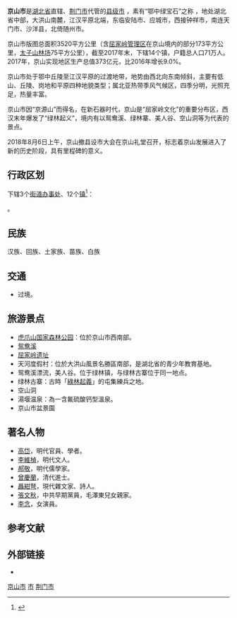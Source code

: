 {{Infobox China County
|name              = 京山市
|shortname         =
|nickname          =
|usedname          =
|nameorigin        = 
|image_city        = 
|image_caption     = 
|image_flag        = 
|image_seal        = 
|image_map         = 
|map_caption       = 
|class             = [[县级市|县级市]]
|Belong            = [[湖北省|湖北省]][[荆门市|荆门市]]
|leader_title      = [[市委书记|市委书记]]
|leader_name       = 刘启华
|leader_title1     = [[市长|市长]]
|leader_name1      = 魏明超
|established_title = 
|established_date  = 
|established_title1 = 
|established_date1 = 
|area_total        = 3520
|area_urban        =
|area_metro        =    
|area_metro_as_of  =
|population_total  = 63.61
|population_as_of  = 2012
|population_density= 
|population_urban  = 
|population_urban_as_of = 
|density_urban     = 
|population_metro  = 
|population_metro_as_of =
|elevation         = 
|GDP               = 
|GDP_as_of         = 
|GDPPC             = 
|Urban_GDP         =
|GDP_urban_as_of   = 
|Urban_GDPPC       =
|areacode          = 724
|postcode          = 431800
|carlicense        = 鄂H
|admini_division_code =420882
|tree              = 
|flower            = 
|website           = 
|footnotes         = 
}}
'''京山市'''是[[湖北省|湖北省]]直辖、[[荆门市|荆门市]]代管的[[县级市|县级市]] ，素有“鄂中绿宝石”之称 ，地处湖北省中部，大洪山南麓，江汉平原北端，东临安陆市、应城市，西接钟祥市，南连天门市、沙洋县，北倚随州市。

京山市版图总面积3520平方公里（含[[屈家岭管理区|屈家岭管理区]]在京山境内的部分173平方公里，[[太子山|太子山林场]]75平方公里），截至2017年末，下辖14个镇，户籍总人口71万人。2017年，京山实现地区生产总值373亿元，比2016年增长9.0%。

京山市处于鄂中丘陵至江汉平原的过渡地带，地势由西北向东南倾斜，主要有低山、丘陵、岗地和平原四种地貌类型；属北亚热带季风气候区，四季分明，光照充足，热量丰富。 

京山市因“京源山”而得名，在新石器时代，京山是“屈家岭文化”的重要分布区，西汉末年爆发了“绿林起义”，境内有以鸳鸯溪、绿林寨、美人谷、空山洞等为代表的景点。   

2018年8月6日上午，京山撤县设市大会在京山礼堂召开，标志着京山发展进入了新的历史阶段，具有里程碑的意义。

== 行政区划 ==
{{PAGENAMEBASE}}下辖3个[[街道办事处|街道办事处]]、12个[[行政建制镇|镇]]<ref>{{PRC admin/ref sgc|42/08/82}}</ref>：

{{PRC admin/children|42/08/82}}。

== 民族 ==
汉族、回族、土家族、苗族、白族

== 交通 ==
* {{中国国道名|240}}过境。

==旅游景点==
*[[虎爪山国家森林公园|虎爪山国家森林公园]]：位於京山市西南部。
*[[鸳鸯溪|鸳鸯溪]]
*[[屈家岭遗址|屈家岭遗址]]
*天河度假村：位於大洪山風景名勝區南部，是湖北省的青少年教育基地。 
*鸳鸯溪漂流，美人谷。位于绿林镇，与绿林古寨位于同一地点。
*绿林古寨：古時「[[綠林起義|綠林起義]]」的屯集練兵之地。
*空山洞     
*湯堰温泉：為一含氟硫酸钙型溫泉。
*京山市盆景園

==著名人物==
*[[高岱|高岱]]，明代官員、學者。
*[[李維楨|李維楨]]，明代文人。
*[[郝敬|郝敬]]，明代儒學家。
*[[曾慶蘭|曾慶蘭]]，清代進士。
*[[聶紺弩|聶紺弩]]，現代雜文家、詩人。
*[[張文秋|張文秋]]，中共早期黨員，毛澤東兒女親家。
*[[李念|李念]]，女演員。

== 参考文献 ==
{{wikisourcehas|国务院关于同意湖北省调整荆州市与荆门市行政区划的批复|民政部关于同意湖北省撤销京山县设立县级京山市的批复}}
{{Reflist}}

== 外部链接 ==
* {{Official website|http://www.jingshan.gov.cn/|name=京山市人民政府}}

{{京山县行政区划}}
{{荆门市行政区划}}
{{湖北行政区划}}
{{武汉城市圈}}
{{Authority control}}

[[Category:京山市|]]
[[Category:荆门区县市|市]]
[[Category:湖北县级市|荆门市]]